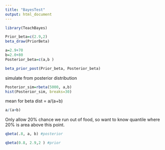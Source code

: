 ```yaml
---
title: "BayesTest"
output: html_document
---
```

```r
library(TeachBayes)

Prior_beta=c(2.9,2)
beta_draw(PriorBeta)
```


```r
a=2.9+70
b=2.0+80
Posterior_beta=c(a,b )

beta_prior_post(Prior_beta, Posterior_beta)
```


simulate from posterior distribution
```r
Posterior_sim=rbeta(5000, a,b)
hist(Posterior_sim, breaks=30)
```

mean for beta dist = a/(a+b)
```r
a/(a+b)
```


Only allow 20% chance we run out of food, so want to know quantile where 20% is area above this point.
```r
qbeta(.8, a, b) #posterior
```

```r
qbeta(0.8, 2.9,2 ) #prior
```

